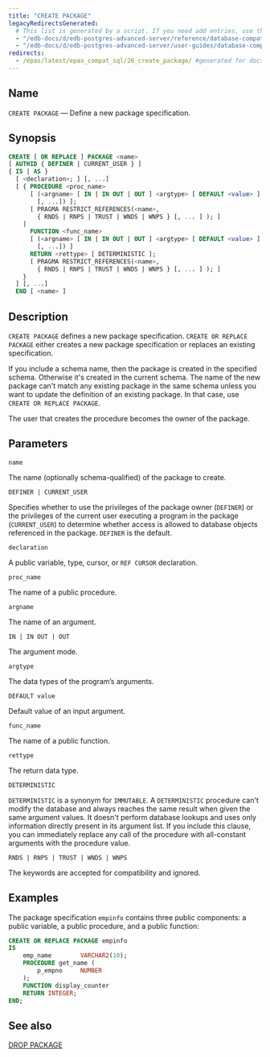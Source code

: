 ```yaml
---
title: "CREATE PACKAGE"
legacyRedirectsGenerated:
  # This list is generated by a script. If you need add entries, use the `legacyRedirects` key.
  - "/edb-docs/d/edb-postgres-advanced-server/reference/database-compatibility-for-oracle-developers-reference-guide/9.6/Database_Compatibility_for_Oracle_Developers_Reference_Guide.1.040.html"
  - "/edb-docs/d/edb-postgres-advanced-server/user-guides/database-compatibility-for-oracle-developers-guide/9.5/Database_Compatibility_for_Oracle_Developers_Guide.1.070.html"
redirects:
  - /epas/latest/epas_compat_sql/26_create_package/ #generated for docs/epas/reorg-role-use-case-mode
---
```


<div id="create_package" class="registered_link"></div>

## Name

`CREATE PACKAGE` &mdash; Define a new package specification.

## Synopsis

```sql
CREATE [ OR REPLACE ] PACKAGE <name>
[ AUTHID { DEFINER | CURRENT_USER } ]
{ IS | AS }
  [ <declaration>; ] [, ...]
  [ { PROCEDURE <proc_name>
      [ (<argname> [ IN | IN OUT | OUT ] <argtype> [ DEFAULT <value> ]
        [, ...]) ];
      [ PRAGMA RESTRICT_REFERENCES(<name>,
        { RNDS | RNPS | TRUST | WNDS | WNPS } [, ... ] ); ]
    |
      FUNCTION <func_name>
      [ (<argname> [ IN | IN OUT | OUT ] <argtype> [ DEFAULT <value> ]
        [, ...]) ]
      RETURN <rettype> [ DETERMINISTIC ];
      [ PRAGMA RESTRICT_REFERENCES(<name>,
        { RNDS | RNPS | TRUST | WNDS | WNPS } [, ... ] ); ]
    }
  ] [, ...]
  END [ <name> ]
```

## Description

`CREATE PACKAGE` defines a new package specification. `CREATE OR REPLACE PACKAGE` either creates a new package specification or replaces an existing specification.

If you include a schema name, then the package is created in the specified schema. Otherwise it's created in the current schema. The name of the new package can't match any existing package in the same schema unless you want to update the definition of an existing package. In that case, use `CREATE OR REPLACE PACKAGE`.

The user that creates the procedure becomes the owner of the package.

## Parameters

`name`

 The name (optionally schema-qualified) of the package to create.

`DEFINER | CURRENT_USER`

 Specifies whether to use the privileges of the package owner (`DEFINER`) or the privileges of the current user executing a program in the package (`CURRENT_USER`) to determine whether access is allowed to database objects referenced in the package. `DEFINER` is the default.

`declaration`

 A public variable, type, cursor, or `REF CURSOR` declaration.

`proc_name`

 The name of a public procedure.

`argname`

 The name of an argument.

`IN | IN OUT | OUT`

 The argument mode.

`argtype`

 The data types of the program’s arguments.

`DEFAULT value`

 Default value of an input argument.

`func_name`

 The name of a public function.

`rettype`

 The return data type.

`DETERMINISTIC`

 `DETERMINISTIC` is a synonym for `IMMUTABLE`. A `DETERMINISTIC` procedure can't modify the database and always reaches the same result when given the same argument values. It doesn't perform database lookups and uses only information directly present in its argument list. If you include this clause, you can immediately replace any call of the procedure with all-constant arguments with the procedure value.

`RNDS | RNPS | TRUST | WNDS | WNPS`

 The keywords are accepted for compatibility and ignored.

## Examples

The package specification `empinfo` contains three public components: a public variable, a public procedure, and a public function:

```sql
CREATE OR REPLACE PACKAGE empinfo
IS
    emp_name        VARCHAR2(10);
    PROCEDURE get_name (
        p_empno     NUMBER
    );
    FUNCTION display_counter
    RETURN INTEGER;
END;
```

## See also

[DROP PACKAGE](49_drop_package/#drop_package)
